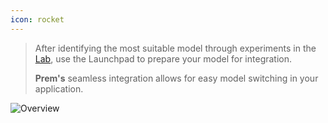 ```yaml
---
icon: rocket
---
```

> After identifying the most suitable model through experiments in the [Lab](/get-started/lab), use the Launchpad to prepare your model for integration.
>
> **Prem's** seamless integration allows for easy model switching in your application.

<img
  src="https://static.premai.io/prem-saas-docs/launchpad-guide/launchpadPage.png"
  alt="Overview"
/>